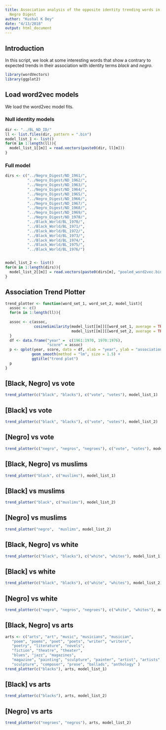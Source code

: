 ```yaml
---
title: Association analysis of the opposite identity trending words in Black World/
  Negro Digest
author: "Kushal K Dey"
date: "4/13/2018"
output: html_document
---
```


## Introduction

In this script, we look at some interesting words that show a contrary to 
expected trends in their association with identity terms *black* and *negro*.

```r
library(wordVectors)
library(ggplot2)
```

## Load word2vec models

We load the word2vec model fits.

### Null identity models

```r
dir <- "../BL_ND_ID/"
ll <- list.files(dir, pattern = ".bin")
model_list_1 <- list()
for(m in 1:length(ll)){
  model_list_1[[m]] = read.vectors(paste0(dir, ll[m]))
}
```

### Full model

```r
dirs <- c("../Negro_Digest/ND_1961/",
          "../Negro_Digest/ND_1962/",
          "../Negro_Digest/ND_1963/",
          "../Negro_Digest/ND_1964/",
          "../Negro_Digest/ND_1965/",
          "../Negro_Digest/ND_1966/",
          "../Negro_Digest/ND_1967/",
          "../Negro_Digest/ND_1968/",
          "../Negro_Digest/ND_1969/",
          "../Negro_Digest/ND_1970/",
          "../Black_World/BL_1970/",
          "../Black_World/BL_1971/",
          "../Black_World/BL_1972/",
          "../Black_World/BL_1973/",
          "../Black_World/BL_1974/",
          "../Black_World/BL_1975/",
          "../Black_World/BL_1976/")


model_list_2 <- list()
for(m in 1:length(dirs)){
  model_list_2[[m]] = read.vectors(paste0(dirs[m], "pooled_word2vec.bin"))
}
```

## Association Trend Plotter 

```r
trend_plotter <- function(word_set_1, word_set_2, model_list){
  assoc <- c()
  for(m in 1:length(ll)){
  
  assoc <- c(assoc, 
             cosineSimilarity(model_list[[m]][[word_set_1, average = TRUE]], 
                              model_list[[m]][[word_set_2, average = TRUE]]))
  }
  df <- data.frame("year" =  c(1961:1970, 1970:1976),
                   "score" = assoc)
  p <- qplot(year, score, data = df, xlab = "year", ylab = "association score") +  
            geom_smooth(method = "lm", size = 1.5) +
            ggtitle("trend plot")
  p
}
```


## [Black, Negro] vs vote

```r
trend_plotter(c("black", "blacks"), c("vote", "votes"), model_list_1)
```

## [Black] vs vote

```r
trend_plotter(c("black", "blacks"), c("vote", "votes"), model_list_2)
```


## [Negro] vs vote

```r
trend_plotter(c("negro", "negros", "negroes"), c("vote", "votes"), model_list_2)
```


## [Black, Negro] vs muslims

```r
trend_plotter("black", c("muslims"), model_list_1)
```

## [Black] vs muslims

```r
trend_plotter("black", c("muslims"), model_list_2)
```


## [Negro] vs muslims

```r
trend_plotter("negro",  "muslims", model_list_2)
```


## [Black, Negro] vs white

```r
trend_plotter(c("black", "blacks"), c("white", "whites"), model_list_1)
```

## [Black] vs white

```r
trend_plotter(c("black", "blacks"), c("white", "whites"), model_list_2)
```


## [Negro] vs white

```r
trend_plotter(c("negro", "negros", "negroes"), c("white", "whites"), model_list_2)
```


## [Black, Negro] vs arts

```r
arts <- c("arts", "art", "music", "musicians", "musician",
   "poem", "poems", "poet", "poets", "writer", "writers",
   "poetry", "literature", "novels",
   "fiction", "theatre", "theater",
   "blues", "jazz", "magazines",
   "magazine", "painting", "sculpture", "painter", "artist", "artists",
   "sculpture", "composer", "prose", "ballads", "anthology" )
trend_plotter(c("blacks"), arts, model_list_1)
```

## [Black] vs arts

```r
trend_plotter(c("blacks"), arts, model_list_2)
```


## [Negro] vs arts

```r
trend_plotter(c("negroes", "negros"), arts, model_list_2)
```
